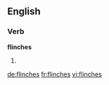 ==English==

===Verb===
'''flinches'''

# {{third-person singular of|flinch}}

[[de:flinches]]
[[fr:flinches]]
[[vi:flinches]]